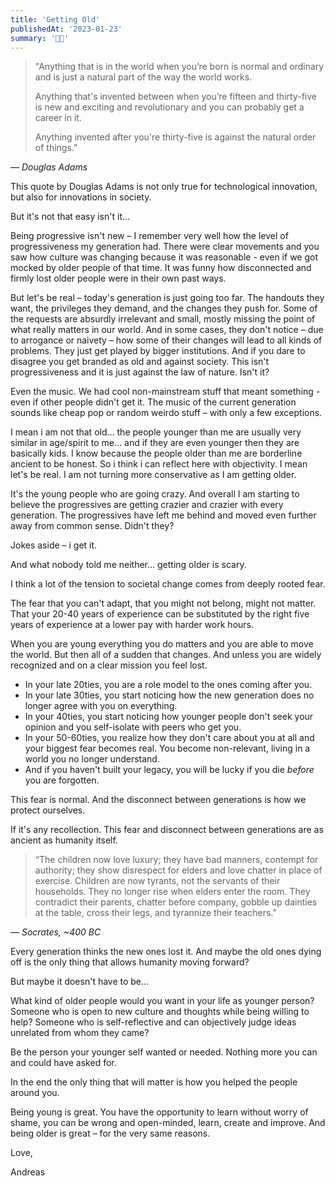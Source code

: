 ```yaml
---
title: 'Getting Old'
publishedAt: '2023-01-23'
summary: '👴🏼'
---
```



> "Anything that is in the world when you’re born is normal and ordinary and is just a natural part of the way the world works.
>
> Anything that's invented between when you’re fifteen and thirty-five is new and exciting and revolutionary and you can probably get a career in it.
>
> Anything invented after you're thirty-five is against the natural order of things." 

*— Douglas Adams*

This quote by Douglas Adams is not only true for technological innovation, but also for innovations in society.

But it's not that easy isn't it…

Being progressive isn't new – I remember very well how the level of progressiveness my generation had. There were clear movements and you saw how culture was changing because it was reasonable - even if we got mocked by older people of that time. It was funny how disconnected and firmly lost older people were in their own past ways. 

But let's be real – today's generation is just going too far. The handouts they want, the privileges they demand, and the changes they push for. Some of the requests are absurdly irrelevant and small, mostly missing the point of what really matters in our world. And in some cases, they don't notice – due to arrogance or naivety – how some of their changes will lead to all kinds of problems. They just get played by bigger institutions. And if you dare to disagree you get branded as old and against society. This isn't progressiveness and it is just against the law of nature. Isn't it?

Even the music. We had cool non-mainstream stuff that meant something - even if other people didn't get it. The music of the current generation sounds like cheap pop or random weirdo stuff – with only a few exceptions. 

I mean i am not that old… the people younger than me are usually very similar in age/spirit to me… and if they are even younger then they are basically kids. I know because the people older than me are borderline ancient to be honest. So i think i can reflect here with objectivity. I mean let's be real. I am not turning more conservative as I am getting older. 

It's the young people who are going crazy. And overall I am starting to believe the progressives are getting crazier and crazier with every generation. The progressives have left me behind and moved even further away from common sense. Didn't they?

Jokes aside – i get it.

And what nobody told me neither… getting older is scary. 

I think a lot of the tension to societal change comes from deeply rooted fear.

The fear that you can't adapt, that you might not belong, might not matter. That your 20-40 years of experience can be substituted by the right five years of experience at a lower pay with harder work hours.

When you are young everything you do matters and you are able to move the world. But then all of a sudden that changes. And unless you are widely recognized and on a clear mission you feel lost.


- In your late 20ties, you are a role model to the ones coming after you.
- In your late 30ties, you start noticing how the new generation does no longer agree with you on everything.
- In your 40ties, you start noticing how younger people don't seek your opinion and you self-isolate with peers who get you.
- In your 50-60ties, you realize how they don't care about you at all and your biggest fear becomes real. You become non-relevant, living in a world you no longer understand.
- And if you haven't built your legacy, you will be lucky if you die *before* you are forgotten.

This fear is normal. And the disconnect between generations is how we protect ourselves.

If it's any recollection. This fear and disconnect between generations are as ancient as humanity itself. 

> “The children now love luxury; they have bad manners, contempt for authority; they show disrespect for elders and love chatter in place of exercise. Children are now tyrants, not the servants of their households. They no longer rise when elders enter the room. They contradict their parents, chatter before company, gobble up dainties at the table, cross their legs, and tyrannize their teachers.”

*― Socrates, ~400 BC*

Every generation thinks the new ones lost it. And maybe the old ones dying off is the only thing that allows humanity moving forward?

But maybe it doesn't have to be…

What kind of older people would you want in your life as younger person? 
Someone who is open to new culture and thoughts while being willing to help? Someone who is self-reflective and can objectively judge ideas unrelated from whom they came? 

Be the person your younger self wanted or needed. Nothing more you can and could have asked for.

In the end the only thing that will matter is how you helped the people around you.

Being young is great. You have the opportunity to learn without worry of shame, you can be wrong and open-minded, learn, create and improve. 
And being older is great – for the very same reasons.


Love,

Andreas
